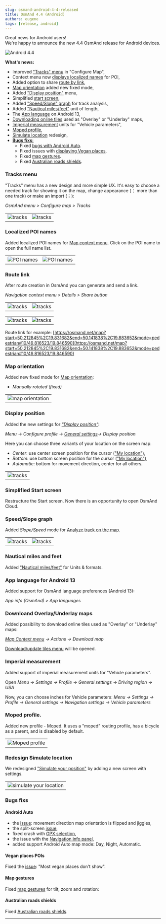 ```yaml
---
slug: osmand-android-4-4-released
title: OsmAnd 4.4 (Android)
authors: eugene
tags: [release, android]
---
```



Great news for Android users!  
We're happy to announce the new 4.4 OsmAnd release for Android devices. 

![Android 4.4](./android_4_4.png)

<!--truncate-->

**What's news:**

* Improved ["Tracks" menu](#tracks-menu) in "Configure Map",
* Context menu now [displays localized names](#localized-poi-names) for POI,
* Added option to share [route by link](#route-link),
* [Map orientation](#map-orientation) added new fixed mode,
* Added ["Display position"](#display-position) menu,
* Simplified [start screen](#simplified-start-screen),
* Added ["Speed/Slope" graph](#speedslope-graph) for track analysis,
* Added ["Nautical miles/feet"](#nautical-miles-and-feet) unit of length,
* The [App language](#app-language-for-android-13) on Android 13,
* [Downloading online tiles](#downloand-overlayunderlay-maps) used as "Overlay" or "Underlay" maps,
* [Imperial measurement](#imperial-measurement) units for "Vehicle parameters",
* [Moped profile](#moped-profile),
* [Simulate location](#redesign-simulate-location) redesign,
* [**Bugs fixs:**](#bugs-fixs)
  * Fixed [bugs with Android Auto](#android-auto).
  * Fixed issues with [displaying Vegan places](#vegan-places-pois).
  * Fixed [map gestures](#map-gestures).
  * Fixed [Australian roads shields](#australian-roads-shields).


### Tracks menu

"Tracks" menu has a new design and more simple UX. It's easy to choose a needed track for showing it on the map, change appearance (&#8942; more than one track) or make an import (&#8942;):

_OsmAnd menu > Configure map > Tracks_

<table class="blogimage">
  <tr>
    <td><img src={require('@site/blog/2023-04-01-android-4-4/tracks_menu.png').default} alt="tracks"/></td>
    <td><img src={require('@site/blog/2023-04-01-android-4-4/tracks_menu_1.png').default} alt="tracks"/></td>
    </tr>
</table> 

### Localized POI names

Added localized POI names for [Map context menu](https://osmand.net/docs/user/map/map-context-menu.md#alternative-names). Click on the POI name to open the full name list.

<table class="blogimage">
  <tr>
    <td><img src={require('@site/static/img/map/alternative_names_andr_1.png').default} alt="POI names"/></td>
    <td><img src={require('@site/static/img/map/alternative_names_andr.png').default} alt="POI names"/></td>
    </tr>
</table> 

### Route link

After route creation in OsmAnd you can generate and send a link.

_Navigation context menu > Details > Share button_

<table class="blogimage">
  <tr>
    <td><img src={require('@site/blog/2023-04-01-android-4-4/nav_link.png').default} alt="tracks"/></td>
    <td><img src={require('@site/blog/2023-04-01-android-4-4/nav_link_1.png').default} alt="tracks"/></td>
    </tr>
</table> 


<table class="blogimage">
  <tr>
    <td><img src={require('@site/blog/2023-04-01-android-4-4/nav_link_2.png').default} alt="tracks"/></td>
    <td><img src={require('@site/blog/2023-04-01-android-4-4/nav_link_3.png').default} alt="tracks"/></td>
    </tr>
</table> 

Route link for example:  [https://osmand.net/map?start=50.212845%2C19.831682&end=50.141838%2C19.883652&mode=pedestrian#10/49.816523/19.846590](https://osmand.net/map?start=50.212845%2C19.831682&end=50.141838%2C19.883652&mode=pedestrian#10/49.816523/19.846590)


### Map orientation 

Added new fixed mode for [Map orientation](https://osmand.net/docs/user/map/interact-with-map.md#map-orientation-modes):

- _Manually rotated (fixed)_ 

<table class="blogimage">
  <tr>
    <td><img src={require('@site/blog/2023-04-01-android-4-4/map-orientation.png').default} alt="map orientation"/></td>
    </tr>
</table> 

### Display position

Added the new settings for [_"Display position"_](https://osmand.net/docs/user/map/interact-with-map.md#map-orientation--compass):

_Menu → Configure profile → [General settings](https://osmand.net/docs/user/personal/profiles.md#appearance)→ Display position_

Here you can choose three variants of your location on the screen map:

- _Center_: use center screen position for the cursor (["My location"](https://osmand.net/docs/user/map/interact-with-map.md#my-location--zoom)),
- _Bottom_: use bottom screen position for the cursor (["My location"](https://osmand.net/docs/user/map/interact-with-map.md#my-location--zoom)),
- _Automatic_: bottom for movement direction, center for all others.

<table class="blogimage">
  <tr>
    <td><img src={require('@site/blog/2023-04-01-android-4-4/display_position.png').default} alt="tracks"/></td>
    </tr>
</table> 

### Simplified Start screen

Restructure the Start screen. Now there is an opportunity to open OsmAnd Cloud.


### Speed/Slope graph

Added _Slope/Speed_ mode for [Analyze track on the map](https://osmand.net/docs/user/map/tracks-on-map.md#analyze-track-on-map).

<table class="blogimage">
  <tr>
    <td><img src={require('@site/blog/2023-04-01-android-4-4/tracks_graph.png').default} alt="tracks"/></td>
    <td><img src={require('@site/blog/2023-04-01-android-4-4/track_graph_1.png').default} alt="tracks"/></td>
    </tr>
</table> 

### Nautical miles and feet

Added ["Nautical miles/feet"](https://osmand.net/docs/user/personal/profiles.md#units--formats) for Units & formats.

### App language for Android 13

Added support for OsmAnd language preferences (Android 13):

_App info (OsmAnd) > App languages_

### Downloand Overlay/Underlay maps

Added possibility to download online tiles used as "Overlay" or "Underlay" maps:

_[Map Context menu](https://osmand.net/docs/user/map/map-context-menu#update--download-online-maps) → Actions → Download map_

[Download/update tiles menu](https://osmand.net/docs/user/map/raster-maps#download--update-tiles) will be opened.

### Imperial measurement

Added support of imperial measurement units for "Vehicle parameters".

Open _Menu → Settings → Profile → General settings → Driving region → USA_

Now, you can choose inches for Vehicle parameters: _Menu → Settings → Profile → General settings → Navigation settings → Vehicle parameters_

### Moped profile.

Added new profile - Moped. It uses a "moped" routing profile, has a bicycle as a parent, and is disabled by default.

<table class="blogimage">
  <tr>
    <td><img src={require('@site/blog/2023-04-01-android-4-4/moped.png').default} alt="Moped profile"/></td>
    </tr>
</table> 

### Redesign Simulate location

We redesigned ["Simulate your position"](https://osmand.net/docs/user/plugins/development.md#plugin-settings) by adding a new screen with settings.

<table class="blogimage">
  <tr>
    <td><img src={require('@site/blog/2023-04-01-android-4-4/simulate_location.png').default} alt="simulate your location"/></td>
    </tr>
</table> 

### Bugs fixs

#### Android Auto

- the [issue](https://github.com/osmandapp/OsmAnd/issues/16041): movement direction map orientation is flipped and jiggles,
- the split-screen [issue](https://github.com/osmandapp/OsmAnd/issues/16456),
- fixed crash with [GPX selection](https://github.com/orgs/osmandapp/projects/19/views/4?pane=issue&itemId=18983833),
- the issue with the [Navigation info panel](https://github.com/osmandapp/OsmAnd/pull/16244),
- added support Android Auto map mode: Day, Night, Automatic.

#### Vegan places POIs

Fixed the [issue](https://github.com/osmandapp/OsmAnd/issues/15426): "Most vegan places don't show".

#### Map gestures

Fixed [map gestures](https://github.com/osmandapp/OsmAnd/issues/15931) for tilt, zoom and rotation: 

#### Australian roads shields

Fixed [Australian roads shields](https://github.com/osmandapp/OsmAnd/issues/16568).

_________________________________________________

<LinksSocial/>
<LinksTelegram/>
<AndroidStore/>
